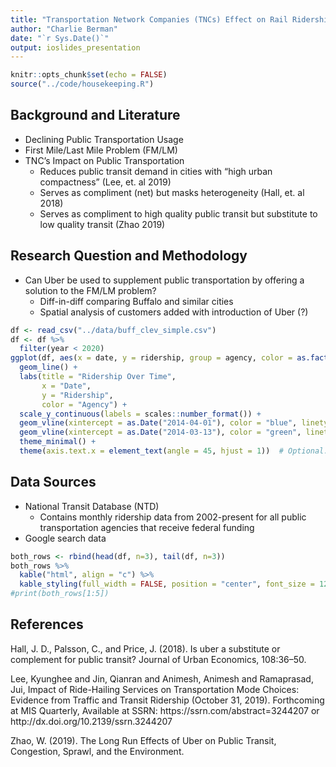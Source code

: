 ```yaml
---
title: "Transportation Network Companies (TNCs) Effect on Rail Ridership"
author: "Charlie Berman"
date: "`r Sys.Date()`"
output: ioslides_presentation
---
```


```r
knitr::opts_chunk$set(echo = FALSE)
source("../code/housekeeping.R")

```

## Background and Literature
* Declining Public Transportation Usage
* First Mile/Last Mile Problem (FM/LM)
* TNC's Impact on Public Transportation
  * Reduces public transit demand in cities with "high urban compactness" (Lee, et. al 2019)
  * Serves as compliment (net) but masks heterogeneity (Hall, et. al 2018)
  * Serves as compliment to high quality public transit but substitute to low quality transit (Zhao 2019)
  
## Research Question and Methodology

* Can Uber be used to supplement public transportation by offering a solution to the FM/LM problem?
  * Diff-in-diff comparing Buffalo and similar cities
  * Spatial analysis of customers added with introduction of Uber (?)
  
```r
df <- read_csv("../data/buff_clev_simple.csv")
df <- df %>%
  filter(year < 2020)
ggplot(df, aes(x = date, y = ridership, group = agency, color = as.factor(agency))) +
  geom_line() +
  labs(title = "Ridership Over Time",
       x = "Date",
       y = "Ridership",
       color = "Agency") +
  scale_y_continuous(labels = scales::number_format()) +
  geom_vline(xintercept = as.Date("2014-04-01"), color = "blue", linetype = "solid") + # Add a red dashed vertical line
  geom_vline(xintercept = as.Date("2014-03-13"), color = "green", linetype = "dashed") +
  theme_minimal() +
  theme(axis.text.x = element_text(angle = 45, hjust = 1))  # Optional: Rotate x-axis labels for better visibility
```


## Data Sources
* National Transit Database (NTD)
  * Contains monthly ridership data from 2002-present for all public transportation agencies that receive federal funding
* Google search data

```r
both_rows <- rbind(head(df, n=3), tail(df, n=3))
both_rows %>%
  kable("html", align = "c") %>%
  kable_styling(full_width = FALSE, position = "center", font_size = 12)
#print(both_rows[1:5])
```

## References
Hall, J. D., Palsson, C., and Price, J. (2018). Is uber a substitute or complement for public
transit? Journal of Urban Economics, 108:36–50.

Lee, Kyunghee and Jin, Qianran and Animesh, Animesh and Ramaprasad, Jui, Impact of Ride-Hailing Services on Transportation Mode Choices: Evidence from Traffic and Transit Ridership (October 31, 2019). Forthcoming at MIS Quarterly, Available at SSRN: https://ssrn.com/abstract=3244207 or http://dx.doi.org/10.2139/ssrn.3244207

Zhao, W. (2019). The Long Run Effects of Uber on Public Transit, Congestion, Sprawl, and the Environment.
